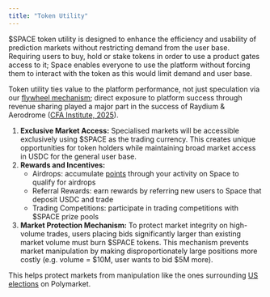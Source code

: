 ```yaml
---
title: "Token Utility"
---
```


\$SPACE token utility is designed to enhance the efficiency and usability of prediction markets without restricting demand from the user base. Requiring users to buy, hold or stake tokens in order to use a product gates access to it; Space enables everyone to use the platform without forcing them to interact with the token as this would limit demand and user base.

Token utility ties value to the platform performance, not just speculation via our [flywheel mechanism](./flywheel-mechanism/overview); direct exposure to platform success through revenue sharing played a major part in the success of Raydium & Aerodrome ([CFA Institute, 2025](https://blogs.cfainstitute.org/investor/2025/01/24/beyond-speculation-the-rise-of-revenue-sharing-tokens/)).

1. **Exclusive Market Access:** Specialised markets will be accessible exclusively using \$SPACE as the trading currency. This creates unique opportunities for token holders while maintaining broad market access in USDC for the general user base.
2. **Rewards and Incentives:**
   - Airdrops: accumulate [points](/doc/features/point-system) through your activity on Space to qualify for airdrops
   - Referral Rewards: earn rewards by referring new users to Space that deposit USDC and trade
   - Trading Competitions: participate in trading competitions with \$SPACE prize pools
3. **Market Protection Mechanism:** To protect market integrity on high-volume trades, users placing bids significantly larger than existing market volume must burn \$SPACE tokens. This mechanism prevents market manipulation by making disproportionately large positions more costly (e.g. volume = \$10M, user wants to bid \$5M more).

This helps protect markets from manipulation like the ones surrounding [US elections](https://fortune.com/2024/10/24/polymarket-crypto-trump-win-presidential-election/?utm_source=chatgpt.com) on Polymarket.